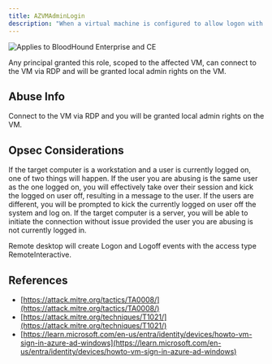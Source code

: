 ```yaml
---
title: AZVMAdminLogin
description: "When a virtual machine is configured to allow logon with Azure credentials, the VM automatically has certain principals added to its local administrators group, including any principal granted the Virtual Machine Administrator Login (or “VMAL”) admin role."
---
```


<img noZoom src="/assets/enterprise-AND-community-edition-pill-tag.svg" alt="Applies to BloodHound Enterprise and CE"/>


Any principal granted this role, scoped to the affected VM, can connect to the VM via RDP and will be granted local admin rights on the VM.

## Abuse Info

Connect to the VM via RDP and you will be granted local admin rights on the VM.

## Opsec Considerations

If the target computer is a workstation and a user is currently logged on, one of two things will happen. If the user you are abusing is the same user as the one logged on, you will effectively take over their session and kick the logged on user off, resulting in a message to the user. If the users are different, you will be prompted to kick the currently logged on user off the system and log on. If the target computer is a server, you will be able to initiate the connection without issue provided the user you are abusing is not currently logged in.

Remote desktop will create Logon and Logoff events with the access type RemoteInteractive.

## References

* [https://attack.mitre.org/tactics/TA0008/](https://attack.mitre.org/tactics/TA0008/)
* [https://attack.mitre.org/techniques/T1021/](https://attack.mitre.org/techniques/T1021/)
* [https://learn.microsoft.com/en-us/entra/identity/devices/howto-vm-sign-in-azure-ad-windows](https://learn.microsoft.com/en-us/entra/identity/devices/howto-vm-sign-in-azure-ad-windows)

